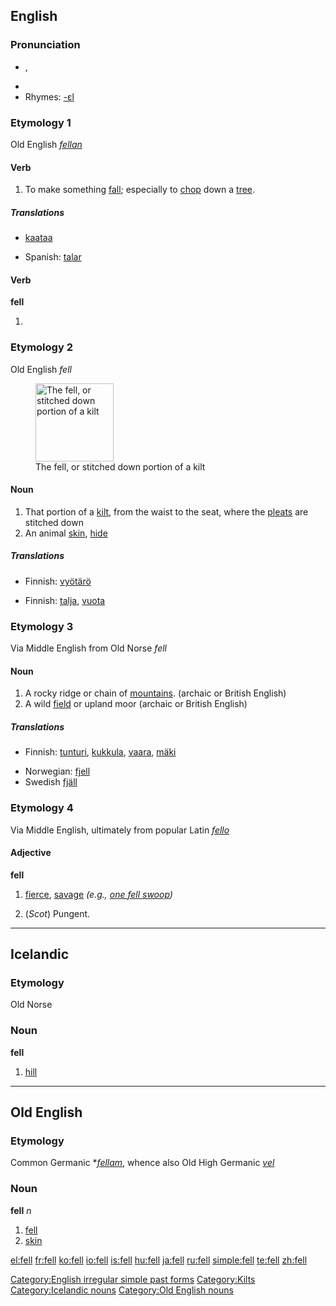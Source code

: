 {{see|Fell}}
{{wikipedia|dab=fell (disambiguation)|fell}}
==English==

{{rank|mean|manner|following|386|fell|different|care|war}}

===Pronunciation===
*{{IPA|/fɛl/}}, {{SAMPA|/fEl/}}
*{{audio|en-us-fell.ogg|Audio (US)}}
*Rhymes: [[Rhymes:English:-ɛl|-ɛl]]

===Etymology 1===
Old English ''[[fellan]]''

====Verb====
{{en-verb}}

# {{transitive}} To make something [[fall]]; especially to [[chop]] down a [[tree]].

=====Translations=====
{{trans-top|to make sthg fall}}
*[[kaataa]]
{{trans-mid}}
*Spanish: [[talar]]
{{trans-bottom}}

====Verb====
'''fell'''

# {{simple past of|fall}}

===Etymology 2===
Old English ''fell''

[[Image:Kilt_stitching_001.jpg|thumb|right|125px|The fell, or stitched down portion of a kilt]]
====Noun====
{{en-noun}}

# That portion of a [[kilt]], from the waist to the seat, where the [[pleat]]s are stitched down
# An animal [[skin]], [[hide]]

=====Translations=====
{{trans-top|portion of a kilt}}
*Finnish: [[vyötärö]]
{{trans-mid}}
{{trans-bottom}}

{{trans-top|animal hide}}
*Finnish: [[talja]], [[vuota]]
{{trans-mid}}
{{trans-bottom}}

{{wikipedia}}

===Etymology 3===
Via Middle English from Old Norse ''fell''

====Noun====
{{en-noun}}

# A rocky ridge or chain of [[mountain]]s.  (archaic or British English)
# A wild [[field]] or upland moor (archaic or British English)

=====Translations=====
{{trans-top|rocky ridge}}
*Finnish: [[tunturi]], [[kukkula]], [[vaara]], [[mäki]]
{{trans-mid}}
*Norwegian: [[fjell]] {{n}}
*Swedish [[fjäll]] {{n}}
{{trans-bottom}}

{{trans-top|wild field or upland moor}}
{{trans-mid}}
{{trans-bottom}}

===Etymology 4===
Via Middle English, ultimately from popular Latin ''[[fello]]''

====Adjective====
'''fell'''

# {{archaic}} [[fierce]], [[savage]] ''(e.g., [[one fell swoop]])''
# (''Scot'') Pungent.

[[Category:English irregular simple past forms]]
[[Category:Kilts]]

----

==Icelandic==

===Etymology===
Old Norse

===Noun===
'''fell''' {{n}}

# [[hill]]

[[Category:Icelandic nouns]]

----

==Old English==

===Etymology===
Common Germanic *''[[fellam]]'', whence also Old High Germanic ''[[vel]]''

===Noun===
'''fell''' ''n''

# [[fell]]
# [[skin]]

[[Category:Old English nouns]]

[[el:fell]]
[[fr:fell]]
[[ko:fell]]
[[io:fell]]
[[is:fell]]
[[hu:fell]]
[[ja:fell]]
[[ru:fell]]
[[simple:fell]]
[[te:fell]]
[[zh:fell]]